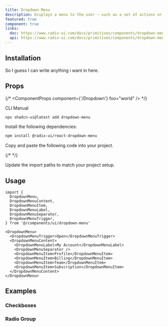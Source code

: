 ```yaml
---
title: Dropdown Menu
description: Displays a menu to the user — such as a set of actions or functions — triggered by a button.
featured: true
component: true
links:
  doc: https://www.radix-ui.com/docs/primitives/components/dropdown-menu
  api: https://www.radix-ui.com/docs/primitives/components/dropdown-menu#api-reference
---
```


<ComponentPreview name="dropdown-menu-demo" />

## Installation

So I guess I can write anything i want in here.

## Props

{/* <ComponentProps component={'/Dropdown'} foo="world" /> */}

<Tabs defaultValue="cli">

<TabsList>
  <TabsTrigger value="cli">CLI</TabsTrigger>
  <TabsTrigger value="manual">Manual</TabsTrigger>
</TabsList>
<TabsContent value="cli">

```bash
npx shadcn-ui@latest add dropdown-menu
```

</TabsContent>

<TabsContent value="manual">

<Steps>

<Step>Install the following dependencies:</Step>

```bash
npm install @radix-ui/react-dropdown-menu
```

<Step>Copy and paste the following code into your project.</Step>

{/* <ComponentSource name="dropdown-menu" /> */}

<Step>Update the import paths to match your project setup.</Step>

</Steps>

</TabsContent>

</Tabs>

## Usage

```tsx
import {
  DropdownMenu,
  DropdownMenuContent,
  DropdownMenuItem,
  DropdownMenuLabel,
  DropdownMenuSeparator,
  DropdownMenuTrigger,
} from '@/components/ui/dropdown-menu'
```

```tsx
<DropdownMenu>
  <DropdownMenuTrigger>Open</DropdownMenuTrigger>
  <DropdownMenuContent>
    <DropdownMenuLabel>My Account</DropdownMenuLabel>
    <DropdownMenuSeparator />
    <DropdownMenuItem>Profile</DropdownMenuItem>
    <DropdownMenuItem>Billing</DropdownMenuItem>
    <DropdownMenuItem>Team</DropdownMenuItem>
    <DropdownMenuItem>Subscription</DropdownMenuItem>
  </DropdownMenuContent>
</DropdownMenu>
```

## Examples

### Checkboxes

<ComponentPreview name="dropdown-menu-checkboxes" />

### Radio Group

<ComponentPreview name="dropdown-menu-radio-group" />
